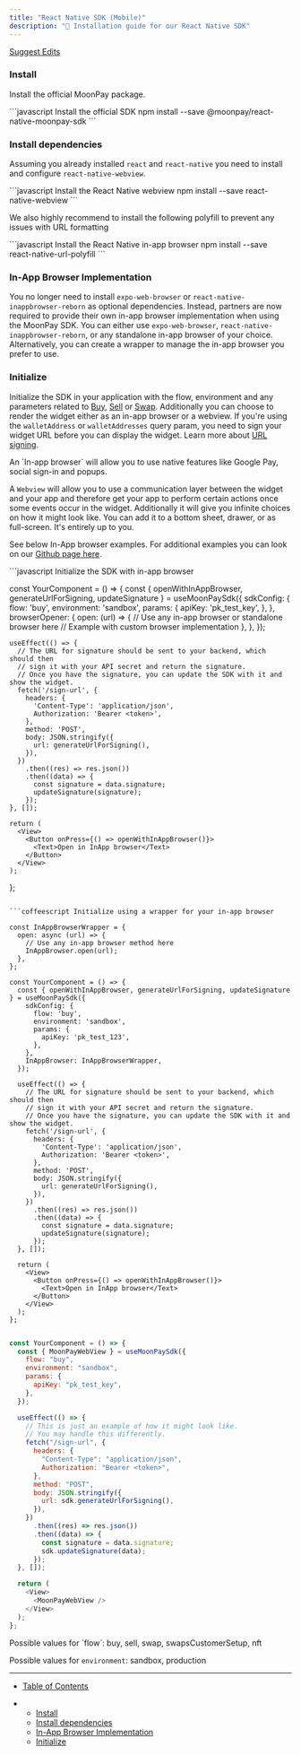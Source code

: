 ```yaml
---
title: "React Native SDK (Mobile)"
description: "📱 Installation guide for our React Native SDK"
---
```


[Suggest Edits](/edit/on-ramp-react-native-sdk)

### Install

Install the official MoonPay package.

<CodeGroup>
  ```javascript Install the official SDK npm install --save
  @moonpay/react-native-moonpay-sdk ```
</CodeGroup>

### Install dependencies

Assuming you already installed `react` and `react-native` you need to install and configure `react-native-webview`.

<CodeGroup>
  ```javascript Install the React Native webview npm install --save
  react-native-webview ```
</CodeGroup>

We also highly recommend to install the following polyfill to prevent any issues with URL formatting

<CodeGroup>
  ```javascript Install the React Native in-app browser npm install --save
  react-native-url-polyfill ```
</CodeGroup>

### In-App Browser Implementation

You no longer need to install `expo-web-browser` or `react-native-inappbrowser-reborn` as optional dependencies. Instead, partners are now required to provide their own in-app browser implementation when using the MoonPay SDK. You can either use `expo-web-browser`, `react-native-inappbrowser-reborn`, or any standalone in-app browser of your choice. Alternatively, you can create a wrapper to manage the in-app browser you prefer to use.

### Initialize

Initialize the SDK in your application with the flow, environment and any parameters related to [Buy](/docs/ramps-sdk-buy-params), [Sell](/docs/ramps-sdk-sell-params) or [Swap](/docs/configure-swaps-user-journey). Additionally you can choose to render the widget either as an in-app browser or a webview. If you're using the `walletAddress` or `walletAddresses` query param, you need to sign your widget URL before you can display the widget. Learn more about [URL signing](/docs/on-ramp-enhance-security-using-signed-urls).

<Info>
  An `In-app browser` will allow you to use native features like Google Pay, social sign-in and popups.

A `Webview` will allow you to use a communication layer between the widget and your app and therefore get your app to perform certain actions once some events occur in the widget. Additionally it will give you infinite choices on how it might look like. You can add it to a bottom sheet, drawer, or as full-screen. It's entirely up to you.

</Info>

See below In-App browser examples. For additional examples you can look on our [Github page here](https://www.npmjs.com/package/@moonpay/react-native-moonpay-sdk).

<CodeGroup>
  ```javascript Initialize the SDK with in-app browser

const YourComponent = () => {
const { openWithInAppBrowser, generateUrlForSigning, updateSignature } = useMoonPaySdk({
sdkConfig: {
flow: 'buy',
environment: 'sandbox',
params: {
apiKey: 'pk_test_key',
},
},
browserOpener: {
open: (url) => {
// Use any in-app browser or standalone browser here
// Example with custom browser implementation
},
},
});

    useEffect(() => {
      // The URL for signature should be sent to your backend, which should then
      // sign it with your API secret and return the signature.
      // Once you have the signature, you can update the SDK with it and show the widget.
      fetch('/sign-url', {
        headers: {
          'Content-Type': 'application/json',
          Authorization: 'Bearer <token>',
        },
        method: 'POST',
        body: JSON.stringify({
          url: generateUrlForSigning(),
        }),
      })
        .then((res) => res.json())
        .then((data) => {
          const signature = data.signature;
          updateSignature(signature);
        });
    }, []);

    return (
      <View>
        <Button onPress={() => openWithInAppBrowser()}>
          <Text>Open in InApp browser</Text>
        </Button>
      </View>
    );

};

````

```coffeescript Initialize using a wrapper for your in-app browser

const InAppBrowserWrapper = {
  open: async (url) => {
    // Use any in-app browser method here
    InAppBrowser.open(url);
  },
};

const YourComponent = () => {
  const { openWithInAppBrowser, generateUrlForSigning, updateSignature } = useMoonPaySdk({
    sdkConfig: {
      flow: 'buy',
      environment: 'sandbox',
      params: {
        apiKey: 'pk_test_123',
      },
    },
    InAppBrowser: InAppBrowserWrapper,
  });

  useEffect(() => {
    // The URL for signature should be sent to your backend, which should then
    // sign it with your API secret and return the signature.
    // Once you have the signature, you can update the SDK with it and show the widget.
    fetch('/sign-url', {
      headers: {
        'Content-Type': 'application/json',
        Authorization: 'Bearer <token>',
      },
      method: 'POST',
      body: JSON.stringify({
        url: generateUrlForSigning(),
      }),
    })
      .then((res) => res.json())
      .then((data) => {
        const signature = data.signature;
        updateSignature(signature);
      });
  }, []);

  return (
    <View>
      <Button onPress={() => openWithInAppBrowser()}>
        <Text>Open in InApp browser</Text>
      </Button>
    </View>
  );
};
````

```javascript Initialize the SDK with Webview

const YourComponent = () => {
  const { MoonPayWebView } = useMoonPaySdk({
    flow: "buy",
    environment: "sandbox",
    params: {
      apiKey: "pk_test_key",
    },
  });

  useEffect(() => {
    // This is just an example of how it might look like.
    // You may handle this differently.
    fetch("/sign-url", {
      headers: {
        "Content-Type": "application/json",
        Authorization: "Bearer <token>",
      },
      method: "POST",
      body: JSON.stringify({
        url: sdk.generateUrlForSigning(),
      }),
    })
      .then((res) => res.json())
      .then((data) => {
        const signature = data.signature;
        sdk.updateSignature(data);
      });
  }, []);

  return (
    <View>
      <MoonPayWebView />
    </View>
  );
};
```

</CodeGroup>

<Info>
  Possible values for `flow`: buy, sell, swap, swapsCustomerSetup, nft

Possible values for `environment`: sandbox, production

</Info>

---

- [Table of Contents](#)

- - [Install](#install)
  - [Install dependencies](#install-dependencies)
  - [In-App Browser Implementation](#in-app-browser-implementation)
  - [Initialize](#initialize)
